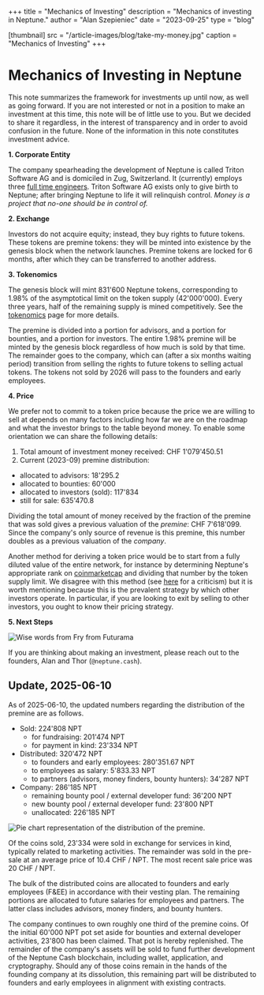 +++
title = "Mechanics of Investing"
description = "Mechanics of investing in Neptune."
author = "Alan Szepieniec"
date = "2023-09-25"
type = "blog"

[thumbnail]
src = "/article-images/blog/take-my-money.jpg"
caption = "Mechanics of Investing"
+++


# Mechanics of Investing in Neptune

This note summarizes the framework for investments up until now, as well as going forward. If you are not interested or not in a position to make an investment at this time, this note will be of little use to you. But we decided to share it regardless, in the interest of transparency and in order to avoid confusion in the future. None of the information in this note constitutes investment advice.

**1. Corporate Entity**

The company spearheading the development of Neptune is called Triton Software AG and is domiciled in Zug, Switzerland. It (currently) employs three [full time engineers](../../about). Triton Software AG exists only to give birth to Neptune; after bringing Neptune to life it will relinquish control. *Money is a project that no-one should be in control of.*

**2. Exchange**

Investors do not acquire equity; instead, they buy rights to future tokens. These tokens are premine tokens: they will be minted into existence by the genesis block when the network launches. Premine tokens are locked for 6 months, after which they can be transferred to another address.

**3. Tokenomics**

The genesis block will mint 831'600 Neptune tokens, corresponding to 1.98% of the asymptotical limit on the token supply (42'000'000). Every three years, half of the remaining supply is mined competitively. See the [tokenomics](../tokenomics) page for more details.

The premine is divided into a portion for advisors, and a portion for bounties, and a portion for investors. The entire 1.98% premine will be minted by the genesis block regardless of how much is sold by that time. The remainder goes to the company, which can (after a six months waiting period) transition from selling the rights to future tokens to selling actual tokens. The tokens not sold by 2026 will pass to the founders and early employees.

**4. Price**

We prefer not to commit to a token price because the price we are willing to sell at depends on many factors including how far we are on the roadmap and what the investor brings to the table beyond money. To enable some orientation we can share the following details:

 1. Total amount of investment money received: CHF 1'079'450.51
 2. Current (2023-09) premine distribution:
   - allocated to advisors: 18'295.2
   - allocated to bounties: 60'000
   - allocated to investors (sold): 117'834
   - still for sale: 635'470.8

Dividing the total amount of money received by the fraction of the premine that was sold gives a previous valuation of the *premine*: CHF 7'618'099. Since the company's only source of revenue is this premine, this number doubles as a previous valuation of the *company*.

Another method for deriving a token price would be to start from a fully diluted value of the entire network, for instance by determining Neptune's appropriate rank on [coinmarketcap](https://coinmarketcap.com) and dividing that number by the token supply limit. We disagree with this method (see [here](../valuation) for a criticism) but it is worth mentioning because this is the prevalent strategy by which other investors operate. In particular, if you are looking to exit by selling to other investors, you ought to know their pricing strategy.

**5. Next Steps**

![Wise words from Fry from Futurama](/article-images/blog/take-my-money.jpg)

If you are thinking about making an investment, please reach out to the founders, Alan and Thor (`@neptune.cash`).

## Update, 2025-06-10

As of 2025-06-10, the updated numbers regarding the distribution of the premine are as follows.

 - Sold: 224'808 NPT
   - for fundraising: 201'474 NPT
   - for payment in kind: 23'334 NPT
 - Distributed: 320'472 NPT
   - to founders and early employees: 280'351.67 NPT
   - to employees as salary: 5'833.33 NPT
   - to partners (advisors, money finders, bounty hunters): 34'287 NPT
 - Company: 286'185 NPT
   - remaining bounty pool / external developer fund: 36'200 NPT
   - new bounty pool / external developer fund: 23'800 NPT
   - unallocated: 226'185 NPT

![Pie chart representation of the distribution of the premine.](/article-images/blog/premine-distribution-pie-chart.png)

Of the coins sold, 23'334 were sold in exchange for services in kind, typically related to marketing activities. The remainder was sold in the pre-sale at an average price of 10.4 CHF / NPT. The most recent sale price was 20 CHF / NPT.

The bulk of the distributed coins are allocated to founders and early employees (F&EE) in accordance with their vesting plan. The remaining portions are allocated to future salaries for employees and partners. The latter class includes advisors, money finders, and bounty hunters.

The company continues to own roughly one third of the premine coins. Of the initial 60'000 NPT pot set aside for bounties and external developer activities, 23'800 has been claimed. That pot is hereby replenished. The remainder of the company's assets will be sold to fund further development of the Neptune Cash blockchain, including wallet, application, and cryptography. Should any of those coins remain in the hands of the founding company at its dissolution, this remaining part will be distributed to founders and early employees in alignment with existing contracts.